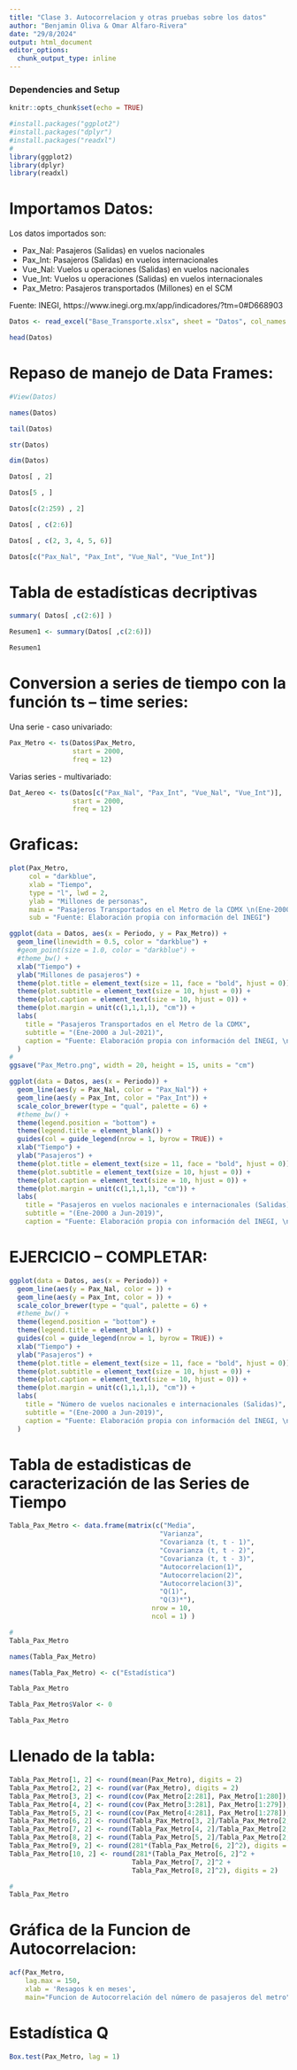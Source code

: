 ```yaml
---
title: "Clase 3. Autocorrelacion y otras pruebas sobre los datos"
author: "Benjamin Oliva & Omar Alfaro-Rivera"
date: "29/8/2024"
output: html_document
editor_options: 
  chunk_output_type: inline
---
```


### Dependencies and Setup
```r
knitr::opts_chunk$set(echo = TRUE)

#install.packages("ggplot2")
#install.packages("dplyr")
#install.packages("readxl")
# 
library(ggplot2)
library(dplyr)
library(readxl)

```

# Importamos Datos:

Los datos importados son:

* Pax_Nal: Pasajeros (Salidas) en vuelos nacionales
* Pax_Int: Pasajeros (Salidas) en vuelos internacionales 
* Vue_Nal: Vuelos u operaciones (Salidas) en vuelos nacionales
* Vue_Int: Vuelos u operaciones (Salidas) en vuelos internacionales
* Pax_Metro: Pasajeros transportados (Millones) en el SCM

Fuente: INEGI, https://www.inegi.org.mx/app/indicadores/?tm=0#D668903

```r

Datos <- read_excel("Base_Transporte.xlsx", sheet = "Datos", col_names = TRUE)

head(Datos)

```

# Repaso de manejo de Data Frames:

```r

#View(Datos)

names(Datos)

tail(Datos)

str(Datos)

dim(Datos)

Datos[ , 2]

Datos[5 , ]

Datos[c(2:259) , 2]

Datos[ , c(2:6)]

Datos[ , c(2, 3, 4, 5, 6)]

Datos[c("Pax_Nal", "Pax_Int", "Vue_Nal", "Vue_Int")]

```

# Tabla de estadísticas decriptivas

```r

summary( Datos[ ,c(2:6)] )

Resumen1 <- summary(Datos[ ,c(2:6)])

Resumen1

```

# Conversion a series de tiempo con la función ts -- time series:

Una serie - caso univariado:

```r

Pax_Metro <- ts(Datos$Pax_Metro, 
                start = 2000, 
                freq = 12)

```

Varias series - multivariado:

```r

Dat_Aereo <- ts(Datos[c("Pax_Nal", "Pax_Int", "Vue_Nal", "Vue_Int")], 
                start = 2000, 
                freq = 12)

```

# Graficas:

```r

plot(Pax_Metro, 
     col = "darkblue", 
     xlab = "Tiempo",  
     type = "l", lwd = 2,
     ylab = "Millones de personas",
     main = "Pasajeros Transportados en el Metro de la CDMX \n(Ene-2000 a Junio-2025)",
     sub = "Fuente: Elaboración propia con información del INEGI")

```


```r

ggplot(data = Datos, aes(x = Periodo, y = Pax_Metro)) + 
  geom_line(linewidth = 0.5, color = "darkblue") +
  #geom_point(size = 1.0, color = "darkblue") + 
  #theme_bw() + 
  xlab("Tiempo") + 
  ylab("Millones de pasajeros") + 
  theme(plot.title = element_text(size = 11, face = "bold", hjust = 0)) + 
  theme(plot.subtitle = element_text(size = 10, hjust = 0)) + 
  theme(plot.caption = element_text(size = 10, hjust = 0)) +
  theme(plot.margin = unit(c(1,1,1,1), "cm")) +
  labs(
    title = "Pasajeros Transportados en el Metro de la CDMX",
    subtitle = "(Ene-2000 a Jul-2021)",
    caption = "Fuente: Elaboración propia con información del INEGI, \nhttps://www.inegi.org.mx/app/indicadores/?tm=0&t=1090"
  )
#
ggsave("Pax_Metro.png", width = 20, height = 15, units = "cm")

```


```r

ggplot(data = Datos, aes(x = Periodo)) +
  geom_line(aes(y = Pax_Nal, color = "Pax_Nal")) +
  geom_line(aes(y = Pax_Int, color = "Pax_Int")) +
  scale_color_brewer(type = "qual", palette = 6) +
  #theme_bw() + 
  theme(legend.position = "bottom") +
  theme(legend.title = element_blank()) +
  guides(col = guide_legend(nrow = 1, byrow = TRUE)) + 
  xlab("Tiempo") + 
  ylab("Pasajeros") + 
  theme(plot.title = element_text(size = 11, face = "bold", hjust = 0)) + 
  theme(plot.subtitle = element_text(size = 10, hjust = 0)) + 
  theme(plot.caption = element_text(size = 10, hjust = 0)) +
  theme(plot.margin = unit(c(1,1,1,1), "cm")) +
  labs(
    title = "Pasajeros en vuelos nacionales e internacionales (Salidas)",
    subtitle = "(Ene-2000 a Jun-2019)",
    caption = "Fuente: Elaboración propia con información del INEGI, \n https://www.inegi.org.mx/app/indicadores/?tm=0&t=1090" )

```

# EJERCICIO -- COMPLETAR:

```r

ggplot(data = Datos, aes(x = Periodo)) +
  geom_line(aes(y = Pax_Nal, color = )) +
  geom_line(aes(y = Pax_Int, color = )) +
  scale_color_brewer(type = "qual", palette = 6) +
  #theme_bw() +
  theme(legend.position = "bottom") +
  theme(legend.title = element_blank()) +
  guides(col = guide_legend(nrow = 1, byrow = TRUE)) +
  xlab("Tiempo") +
  ylab("Pasajeros") +
  theme(plot.title = element_text(size = 11, face = "bold", hjust = 0)) +
  theme(plot.subtitle = element_text(size = 10, hjust = 0)) +
  theme(plot.caption = element_text(size = 10, hjust = 0)) +
  theme(plot.margin = unit(c(1,1,1,1), "cm")) +
  labs(
    title = "Número de vuelos nacionales e internacionales (Salidas)",
    subtitle = "(Ene-2000 a Jun-2019)",
    caption = "Fuente: Elaboración propia con información del INEGI, \nhttps://www.inegi.org.mx/app/indicadores/?tm=0&t=1090"
  )

```

# Tabla de estadisticas de caracterización de las Series de Tiempo

```r

Tabla_Pax_Metro <- data.frame(matrix(c("Media", 
                                      "Varianza", 
                                      "Covarianza (t, t - 1)", 
                                      "Covarianza (t, t - 2)", 
                                      "Covarianza (t, t - 3)", 
                                      "Autocorrelacion(1)", 
                                      "Autocorrelacion(2)", 
                                      "Autocorrelacion(3)", 
                                      "Q(1)", 
                                      "Q(3)*"), 
                                    nrow = 10, 
                                    ncol = 1) )

#
Tabla_Pax_Metro

```

```r

names(Tabla_Pax_Metro)

names(Tabla_Pax_Metro) <- c("Estadística")

Tabla_Pax_Metro

```

```r


Tabla_Pax_Metro$Valor <- 0

Tabla_Pax_Metro

```

# Llenado de la tabla:

```r

Tabla_Pax_Metro[1, 2] <- round(mean(Pax_Metro), digits = 2)
Tabla_Pax_Metro[2, 2] <- round(var(Pax_Metro), digits = 2)
Tabla_Pax_Metro[3, 2] <- round(cov(Pax_Metro[2:281], Pax_Metro[1:280]), digits = 2)
Tabla_Pax_Metro[4, 2] <- round(cov(Pax_Metro[3:281], Pax_Metro[1:279]), digits = 2)
Tabla_Pax_Metro[5, 2] <- round(cov(Pax_Metro[4:281], Pax_Metro[1:278]), digits = 2)
Tabla_Pax_Metro[6, 2] <- round(Tabla_Pax_Metro[3, 2]/Tabla_Pax_Metro[2, 2], digits = 2)
Tabla_Pax_Metro[7, 2] <- round(Tabla_Pax_Metro[4, 2]/Tabla_Pax_Metro[2, 2], digits = 2)
Tabla_Pax_Metro[8, 2] <- round(Tabla_Pax_Metro[5, 2]/Tabla_Pax_Metro[2, 2], digits = 2)
Tabla_Pax_Metro[9, 2] <- round(281*(Tabla_Pax_Metro[6, 2]^2), digits = 2)
Tabla_Pax_Metro[10, 2] <- round(281*(Tabla_Pax_Metro[6, 2]^2 +
                               Tabla_Pax_Metro[7, 2]^2 +
                               Tabla_Pax_Metro[8, 2]^2), digits = 2)

#
Tabla_Pax_Metro

```

# Gráfica de la Funcion de Autocorrelacion:

```r

acf(Pax_Metro, 
    lag.max = 150, 
    xlab = 'Resagos k en meses', 
    main="Funcion de Autocorrelación del número de pasajeros del metro")

```

# Estadística Q

```r

Box.test(Pax_Metro, lag = 1)

```

